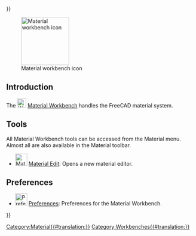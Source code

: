 <languages/>
{{UnfinishedDocu{{#translation:}}}}

{{Docnav
|[[Inspection_Workbench|Inspection Workbench]]
|[[Mesh_Workbench|Mesh Workbench]]
|IconL=Workbench_Inspection.svg
|IconR=Workbench_Mesh.svg
}}

[[Image:Workbench_Material.svg|thumb|128px|Material workbench icon]]

== Introduction ==

{{Version|1.0}}

The [[Image:Workbench_Material.svg|24px]] [[Material_Workbench|Material Workbench]] handles the FreeCAD material system.

== Tools ==

All Material Workbench tools can be accessed from the Material menu. Almost all are also available in the Material toolbar.

* [[Image:Material_Edit.svg|32px]] [[Material_Edit|Material Edit]]: Opens a new material editor.

== Preferences ==

* [[File:Preferences-material.svg|32px]] [[Material_Preferences|Preferences]]: Preferences for the Material Workbench.

{{Docnav
|[[Inspection_Workbench|Inspection Workbench]]
|[[Mesh_Workbench|Mesh Workbench]]
|IconL=Workbench_Inspection.svg
|IconR=Workbench_Mesh.svg
}}

[[Category:Material{{#translation:}}]]
{{Userdocnavi{{#translation:}}}}
[[Category:Workbenches{{#translation:}}]]